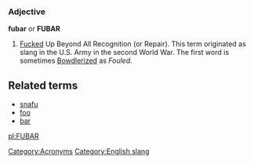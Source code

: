 ===Adjective===
'''fubar''' or '''FUBAR'''

# [[Fucked]] Up Beyond All Recognition (or Repair). This term originated as slang in the U.S. Army in the second World War. The first word is sometimes [[Bowdlerized]] as ''Fouled''.

==Related terms ==
* [[snafu]]
* [[foo]]
* [[bar]]

[[Category:Acronyms]]
[[Category:English slang]]

[[pl:FUBAR]]